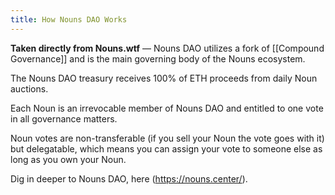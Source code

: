 ```yaml
---
title: How Nouns DAO Works
---
```


**Taken directly from Nouns.wtf** — Nouns DAO utilizes a fork of [[Compound Governance]] and is the main governing body of the Nouns ecosystem. 

The Nouns DAO treasury receives 100% of ETH proceeds from daily Noun auctions. 

Each Noun is an irrevocable member of Nouns DAO and entitled to one vote in all governance matters. 

Noun votes are non-transferable (if you sell your Noun the vote goes with it) but delegatable, which means you can assign your vote to someone else as long as you own your Noun.
 
Dig in deeper to Nouns DAO, here (https://nouns.center/).

